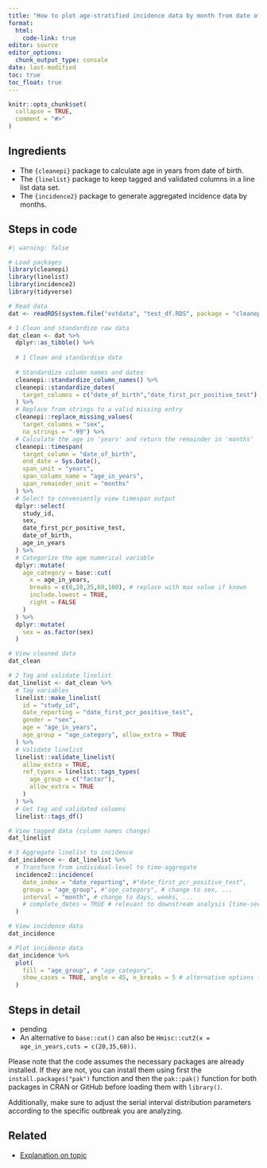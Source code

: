 ```yaml
---
title: "How to plot age-stratified incidence data by month from date of birth?"
format: 
  html:
    code-link: true
editor: source
editor_options: 
  chunk_output_type: console
date: last-modified
toc: true
toc_float: true
---
```


```r
knitr::opts_chunk$set(
  collapse = TRUE,
  comment = "#>"
)
```

## Ingredients

- The `{cleanepi}` package to calculate age in years from date of birth. 
- The `{linelist}` package to keep tagged and validated columns in a line list data set.
- The `{incidence2}` package to generate aggregated incidence data by months.

## Steps in code

```r
#| warning: false

# Load packages
library(cleanepi)
library(linelist)
library(incidence2)
library(tidyverse)

# Read data
dat <- readRDS(system.file("extdata", "test_df.RDS", package = "cleanepi"))

# 1 Clean and standardize raw data
dat_clean <- dat %>% 
  dplyr::as_tibble() %>% 
  
  # 1 Clean and standardise data
  
  # Standardize column names and dates
  cleanepi::standardize_column_names() %>% 
  cleanepi::standardize_dates(
    target_columns = c("date_of_birth","date_first_pcr_positive_test")
  ) %>% 
  # Replace from strings to a valid missing entry
  cleanepi::replace_missing_values(
    target_columns = "sex",
    na_strings = "-99") %>% 
  # Calculate the age in 'years' and return the remainder in 'months'
  cleanepi::timespan(
    target_column = "date_of_birth",
    end_date = Sys.Date(),
    span_unit = "years",
    span_column_name = "age_in_years",
    span_remainder_unit = "months"
  ) %>% 
  # Select to conveniently view timespan output
  dplyr::select(
    study_id,
    sex,
    date_first_pcr_positive_test, 
    date_of_birth,
    age_in_years
  ) %>% 
  # Categorize the age numerical variable
  dplyr::mutate(
    age_category = base::cut(
      x = age_in_years,
      breaks = c(0,20,35,60,100), # replace with max value if known
      include.lowest = TRUE,
      right = FALSE
    )
  ) %>% 
  dplyr::mutate(
    sex = as.factor(sex)
  )

# View cleaned data
dat_clean

# 2 Tag and validate linelist
dat_linelist <- dat_clean %>% 
  # Tag variables
  linelist::make_linelist(
    id = "study_id",
    date_reporting = "date_first_pcr_positive_test",
    gender = "sex",
    age = "age_in_years",
    age_group = "age_category", allow_extra = TRUE
  ) %>% 
  # Validate linelist
  linelist::validate_linelist(
    allow_extra = TRUE,
    ref_types = linelist::tags_types(
      age_group = c("factor"),
      allow_extra = TRUE
    )
  ) %>% 
  # Get tag and validated columns
  linelist::tags_df()

# View tagged data (column names change)
dat_linelist

# 3 Aggregate linelist to incidence
dat_incidence <- dat_linelist %>%  
  # Transform from individual-level to time-aggregate
  incidence2::incidence(
    date_index = "date_reporting", #"date_first_pcr_positive_test",
    groups = "age_group", #"age_category", # change to sex, ...
    interval = "month", # change to days, weeks, ...
    # complete_dates = TRUE # relevant to downstream analysis [time-series data]
  )

# View incidence data
dat_incidence

# Plot incidence data
dat_incidence %>% 
  plot(
    fill = "age_group", # "age_category",
    show_cases = TRUE, angle = 45, n_breaks = 5 # alternative options (vignette)
  )
```

## Steps in detail

<!-- OPTIONAL -->

<!-- reduce length of strings with a large language model like chatgpt -->

- pending
- An alternative to `base::cut()` can also be `Hmisc::cut2(x = age_in_years,cuts = c(20,35,60))`.

<!-- must: keep to warn users on how to install packages -->

Please note that the code assumes the necessary packages are already installed. If they are not, you can install them using first the `install.packages("pak")` function and then the `pak::pak()` function for both packages in CRAN or GitHub before loading them with `library()`. 

<!-- optional: erase if no assumed distribution is needed -->

Additionally, make sure to adjust the serial interval distribution parameters according to the specific outbreak you are analyzing.

## Related

- [Explanation on topic](link)
